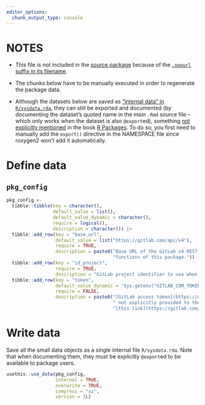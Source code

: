 ```yaml
---
editor_options:
  chunk_output_type: console
---
```


# NOTES

-   This file is *not* included in the [source package](https://r-pkgs.org/structure.html#sec-source-package) because of the [`.nopurl` suffix in its
    filename](https://pkgpurl.rpkg.dev/reference/purl_rmd.html#-rmd-files-excluded-from-purling).

-   The chunks below have to be manually executed in order to regenerate the package data.

-   Although the datasets below are saved as ["internal data" in `R/sysdata.rda`](https://r-pkgs.org/data.html#sec-data-sysdata), they can still be exported and
    documented (by documenting the dataset's quoted name in the main `.Rmd` source file – which only works when the dataset is also `@export`ed), something [not
    explicitly mentioned](https://coolbutuseless.github.io/2018/12/10/r-packages-internal-and-external-data/) in the book [R
    Packages](https://r-pkgs.org/data.html#sec-data-data). To do so, you first need to manually add the `export()` directive in the NAMESPACE file since
    roxygen2 won't add it automatically.

# Define data

## `pkg_config`

```r
pkg_config <-
  tibble::tibble(key = character(),
                 default_value = list(),
                 default_value_dynamic = character(),
                 require = logical(),
                 description = character()) |>
  tibble::add_row(key = "base_url",
                  default_value = list("https://gitlab.com/api/v4"),
                  require = TRUE,
                  description = paste0("Base URL of the GitLab v4 RESTful API server to be accessed when `base_url` is not explicitly provided to the ",
                                       "functions of this package.")) |>
  tibble::add_row(key = "id_project",
                  require = TRUE,
                  description = "GitLab project identifier to use when `id_project` is not explicitly provided to the functions of this package.") |>
  tibble::add_row(key = "token",
                  default_value_dynamic = 'Sys.getenv("GITLAB_COM_TOKEN")',
                  require = FALSE,
                  description = paste0("[GitLab access token](https://docs.gitlab.com/ee/api/rest/authentication.html) used for authentication when `token` is",
                                       " not explicitly provided to the functions of this package. A personal access token for gitlab.com can be created under",
                                       "[this link](https://gitlab.com/-/user_settings/personal_access_tokens)."))
```

# Write data

Save all the small data objects as a single internal file `R/sysdata.rda`. Note that when documenting them, they must be explicitly `@export`ed to be available
to package users.

```r
usethis::use_data(pkg_config,
                  internal = TRUE,
                  overwrite = TRUE,
                  compress = "xz",
                  version = 3L)
```
